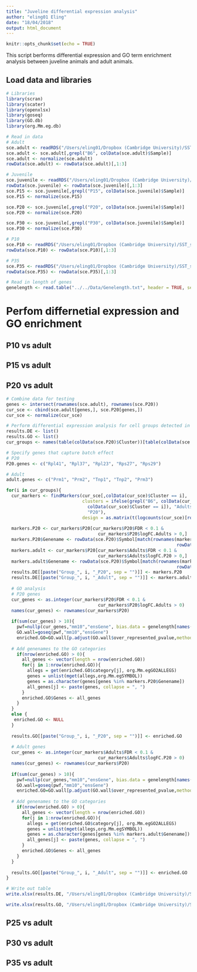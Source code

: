```yaml
---
title: "Juveline differential expression analysis"
author: "eling01 Eling"
date: "18/04/2018"
output: html_document
---
```


```r
knitr::opts_chunk$set(echo = TRUE)
```

This script berforms differential expression and GO term enrichment analysis 
between juveline animals and adult animals.

## Load data and libraries

```r
# Libraries
library(scran)
library(scater)
library(openxlsx)
library(goseq)
library(GO.db)
library(org.Mm.eg.db)

# Read in data
# Adult
sce.adult <- readRDS("/Users/eling01/Dropbox (Cambridge University)/SST_spermatocytes/Analysis/data/10X_data/SCE_all.rds")
sce.adult <- sce.adult[,grepl("B6", colData(sce.adult)$Sample)]
sce.adult <- normalize(sce.adult)
rowData(sce.adult) <- rowData(sce.adult)[,1:3]

# Juvenile
sce.juvenile <- readRDS("/Users/eling01/Dropbox (Cambridge University)/SST_spermatocytes/Analysis/data/10X_data/SCE_juvenile.rds")
rowData(sce.juvenile) <- rowData(sce.juvenile)[,1:3]
sce.P15 <- sce.juvenile[,grepl("P15", colData(sce.juvenile)$Sample)]
sce.P15 <- normalize(sce.P15)

sce.P20 <- sce.juvenile[,grepl("P20", colData(sce.juvenile)$Sample)]
sce.P20 <- normalize(sce.P20)

sce.P30 <- sce.juvenile[,grepl("P30", colData(sce.juvenile)$Sample)]
sce.P30 <- normalize(sce.P30)

# P10
sce.P10 <- readRDS("/Users/eling01/Dropbox (Cambridge University)/SST_spermatocytes/Analysis/data/10X_data/SCE_P10.rds")
rowData(sce.P10) <- rowData(sce.P10)[,1:3]

# P35
sce.P35 <- readRDS("/Users/eling01/Dropbox (Cambridge University)/SST_spermatocytes/Analysis/data/10X_data/SCE_P35.rds")
rowData(sce.P35) <- rowData(sce.P35)[,1:3]

# Read in length of genes
genelength <- read.table("../../Data/Genelength.txt", header = TRUE, sep = "\t")
```

# Perfom differnetial expression and GO enrichment 

## P10 vs adult

## P15 vs adult

## P20 vs adult

```r
# Combine data for testing
genes <- intersect(rownames(sce.adult), rownames(sce.P20))
cur_sce <- cbind(sce.adult[genes,], sce.P20[genes,])
cur_sce <- normalize(cur_sce)

# Perform differential expression analysis for cell groups detected in P20
results.DE <- list()
results.GO <- list()
cur_groups <- names(table(colData(sce.P20)$Cluster))[table(colData(sce.P20)$Cluster) > 30]

# Specify genes that capture batch effect
# P20
P20.genes <- c("Rpl41", "Rpl37", "Rpl23", "Rps27", "Rps29")

# Adult
adult.genes <- c("Prm1", "Prm2", "Tnp1", "Tnp2", "Prm3")

for(i in cur_groups){
  cur_markers <- findMarkers(cur_sce[,colData(cur_sce)$Cluster == i],
                             clusters = ifelse(grepl("B6", colData(cur_sce)$Sample[
                               colData(cur_sce)$Cluster == i]), "Adults",
                               "P20"),
                             design = as.matrix(t(logcounts(cur_sce)[rowData(cur_sce)$ID[match(c(P20.genes, adult.genes), rowData(cur_sce)$Symbol)],colData(cur_sce)$Cluster == i])))
  
  markers.P20 <- cur_markers$P20[cur_markers$P20$FDR < 0.1 & 
                                   cur_markers$P20$logFC.Adults > 0,]
  markers.P20$Genename <- rowData(sce.P20)$Symbol[match(rownames(markers.P20),
                                                                 rowData(sce.P20)$ID)]
  markers.adult <- cur_markers$P20[cur_markers$Adults$FDR < 0.1 & 
                                   cur_markers$Adults$logFC.P20 > 0,]
  markers.adult$Genename <- rowData(sce.P20)$Symbol[match(rownames(markers.adult),
                                                                 rowData(sce.P20)$ID)]
  results.DE[[paste("Group_", i, "_P20", sep = "")]] <- markers.P20
  results.DE[[paste("Group_", i, "_Adult", sep = "")]] <- markers.adult
  
  # GO analysis
  # P20 genes
  cur_genes <- as.integer(cur_markers$P20$FDR < 0.1 & 
                                   cur_markers$P20$logFC.Adults > 0)
  names(cur_genes) <- rownames(cur_markers$P20)
  
  if(sum(cur_genes) > 10){
    pwf=nullp(cur_genes,"mm10","ensGene", bias.data = genelength[names(cur_genes),])
    GO.wall=goseq(pwf,"mm10","ensGene")
    enriched.GO=GO.wall[p.adjust(GO.wall$over_represented_pvalue,method="fdr")<.1,]
  
  # Add genenames to the GO categories
    if(nrow(enriched.GO) > 0){
      all_genes <- vector(length = nrow(enriched.GO))
      for(j in 1:nrow(enriched.GO)){
        allegs = get(enriched.GO$category[j], org.Mm.egGO2ALLEGS)
        genes = unlist(mget(allegs,org.Mm.egSYMBOL))
        genes = as.character(genes[genes %in% markers.P20$Genename])
        all_genes[j] <- paste(genes, collapse = ", ")
      }
      enriched.GO$Genes <- all_genes
    }
  }
  else {
   enriched.GO <- NULL 
  }
  
  results.GO[[paste("Group_", i, "_P20", sep = "")]] <- enriched.GO
  
  # Adult genes
  cur_genes <- as.integer(cur_markers$Adults$FDR < 0.1 & 
                                   cur_markers$Adults$logFC.P20 > 0)
  names(cur_genes) <- rownames(cur_markers$P20)
  
  if(sum(cur_genes) > 10){
    pwf=nullp(cur_genes,"mm10","ensGene", bias.data = genelength[names(cur_genes),])
    GO.wall=goseq(pwf,"mm10","ensGene")
    enriched.GO=GO.wall[p.adjust(GO.wall$over_represented_pvalue,method="fdr")<.1,]
  
  # Add genenames to the GO categories
    if(nrow(enriched.GO) > 0){
      all_genes <- vector(length = nrow(enriched.GO))
      for(j in 1:nrow(enriched.GO)){
        allegs = get(enriched.GO$category[j], org.Mm.egGO2ALLEGS)
        genes = unlist(mget(allegs,org.Mm.egSYMBOL))
        genes = as.character(genes[genes %in% markers.adult$Genename])
        all_genes[j] <- paste(genes, collapse = ", ")
      }
      enriched.GO$Genes <- all_genes
    }
  }
  
  results.GO[[paste("Group_", i, "_Adult", sep = "")]] <- enriched.GO
}

# Write out table
write.xlsx(results.DE, "/Users/eling01/Dropbox (Cambridge University)/SST_spermatocytes/Analysis/10X/Results/Marker_genes/Juvenile_Adult_comparison/P20_adult_singleGenes.xlsx")

write.xlsx(results.GO, "/Users/eling01/Dropbox (Cambridge University)/SST_spermatocytes/Analysis/10X/Results/Marker_genes/Juvenile_Adult_comparison/P20_adult_GO.xlsx")
```

## P25 vs adult

## P30 vs adult

## P35 vs adult